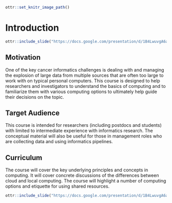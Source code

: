 


```r
ottr::set_knitr_image_path()
```

# Introduction

```r
ottr::include_slide("https://docs.google.com/presentation/d/1B4LwuvgA6aUopOHEAbES1Agjy7Ex2IpVAoUIoBFbsq0/edit#slide=id.p")
```

## Motivation

One of the key cancer informatics challenges is dealing with and managing the explosion of large data from multiple sources that are often too large to work with on typical personal computers. This course is designed to help researchers and investigators to understand the basics of computing and to familiarize them with various computing  options to ultimately help guide their decisions on the topic.

## Target Audience 

This course is intended for researchers (including postdocs and students) with limited to intermediate experience with informatics research. The conceptual material will also be useful for those in management roles who are collecting data and using informatics pipelines.

## Curriculum 

The course will cover the key underlying principles and concepts in computing. It will cover concrete discussions of the differences between cloud and local computing. The course will highlight a number of computing options and etiquette for using shared resources. 


```r
ottr::include_slide("https://docs.google.com/presentation/d/1B4LwuvgA6aUopOHEAbES1Agjy7Ex2IpVAoUIoBFbsq0/edit#slide=id.gf5f8818810_1_5")
```

